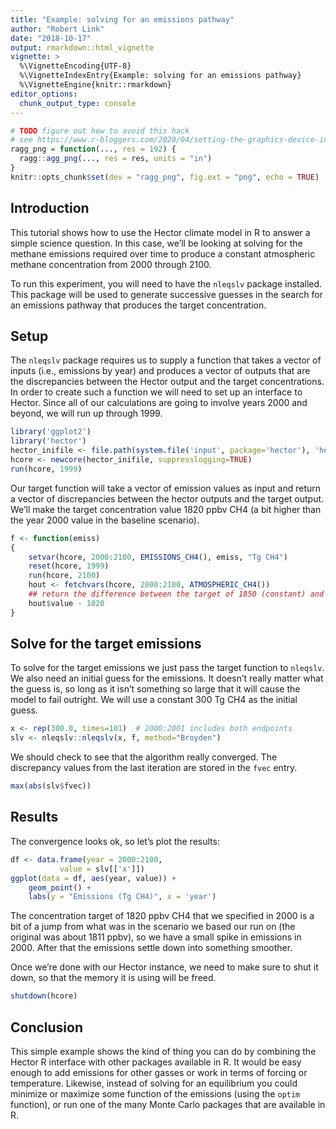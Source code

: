 ```yaml
---
title: "Example: solving for an emissions pathway"
author: "Robert Link"
date: "2018-10-17"
output: rmarkdown::html_vignette
vignette: >
  %\VignetteEncoding{UTF-8}
  %\VignetteIndexEntry{Example: solving for an emissions pathway}
  %\VignetteEngine{knitr::rmarkdown}
editor_options: 
  chunk_output_type: console
---
```



```r
# TODO figure out how to avoid this hack
# see https://www.r-bloggers.com/2020/04/setting-the-graphics-device-in-a-rmarkdown-document/
ragg_png = function(..., res = 192) {
  ragg::agg_png(..., res = res, units = "in")
}
knitr::opts_chunk$set(dev = "ragg_png", fig.ext = "png", echo = TRUE)
```

## Introduction

This tutorial shows how to use the Hector climate model in R to answer a simple science 
question.  In this case, we'll be looking at solving for the methane emissions required 
over time to produce a constant atmospheric methane concentration from 2000 through 2100.

To run this experiment, you will need to have the `nleqslv` package installed.  This package
will be used to generate successive guesses in the search for an emissions pathway that produces
the target concentration.

## Setup

The `nleqslv` package requires us to supply a function that takes a vector of inputs (i.e., 
emissions by year) and produces a vector of outputs that are the discrepancies between the 
Hector output and the target concentrations.  In order to create such a function we will need to 
set up an interface to Hector.  Since all of our calculations are going to involve years 2000
and beyond, we will run up through 1999.

```r
library('ggplot2')
library('hector')
hector_inifile <- file.path(system.file('input', package='hector'), 'hector_rcp60.ini')
hcore <- newcore(hector_inifile, suppresslogging=TRUE)
run(hcore, 1999)
```

Our target function will take a vector of emission values as input and return a vector of 
discrepancies between the hector outputs and the target output.  We'll make the target concentration
value 1820 ppbv CH4 (a bit higher than the year 2000 value in the baseline scenario).

```r
f <- function(emiss)
{
    setvar(hcore, 2000:2100, EMISSIONS_CH4(), emiss, "Tg CH4")
    reset(hcore, 1999)
    run(hcore, 2100)
    hout <- fetchvars(hcore, 2000:2100, ATMOSPHERIC_CH4())
    ## return the difference between the target of 1850 (constant) and the actual
    hout$value - 1820
}
```

## Solve for the target emissions

To solve for the target emissions we just pass the target function to `nleqslv`.  We also need an initial guess
for the emissions.  It doesn't really matter what the guess is, so long as it isn't something so large that it 
will cause the model to fail outright.  We will use a constant 300 Tg CH4 as the initial guess.

```r
x <- rep(300.0, times=101)  # 2000:2001 includes both endpoints
slv <- nleqslv::nleqslv(x, f, method="Broyden")
```

We should check to see that the algorithm really converged.  The discrepancy values from the last iteration
are stored in the `fvec` entry.
```r
max(abs(slv$fvec))
```

## Results

The convergence looks ok, so let's plot the results:

```r
df <- data.frame(year = 2000:2100,
           value = slv[['x']])
ggplot(data = df, aes(year, value)) +
    geom_point() +
    labs(y = "Emissions (Tg CH4)", x = 'year')
```

The concentration target of 1820 ppbv CH4 that we specified in 2000 is a bit of a jump from what was in the 
scenario we based our run on (the original was about 1811 ppbv), so we have a small spike in emissions in 2000.  After
that the emissions settle down into something smoother.

Once we're done with our Hector instance, we need to make sure to shut it down, so that the memory it is using 
will be freed.
```r
shutdown(hcore)
```

## Conclusion

This simple example shows the kind of thing you can do by combining the Hector R interface with other packages
available in R.  It would be easy enough to add emissions for other gasses or work in terms of forcing or temperature.
Likewise, instead of solving for an equilibrium you could minimize or maximize some function of the emissions (using the
`optim` function), or run one of the many Monte Carlo packages that are available in R.
